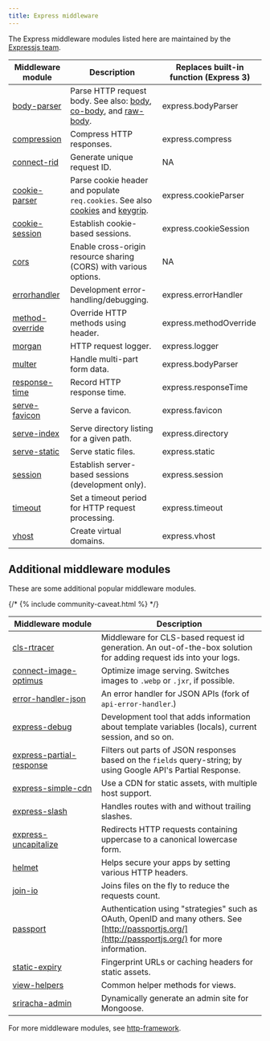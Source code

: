 ```yaml
---
title: Express middleware
---
```


The Express middleware modules listed here are maintained by the
[Expressjs team](https://github.com/orgs/expressjs/people).

|Middleware module | Description | Replaces built-in function (Express 3)|
|---------------------------|---------------------|----------------------|
| [body-parser](https://github.com/expressjs/body-parser/blob/master/README.md) | Parse HTTP request body. See also: [body](https://github.com/raynos/body), [co-body](https://github.com/visionmedia/co-body), and  [raw-body](https://github.com/stream-utils/raw-body). | express.bodyParser |
| [compression](https://github.com/expressjs/compression/blob/master/README.md) | Compress HTTP responses. | express.compress |
| [connect-rid](https://github.com/expressjs/connect-rid/blob/master/README.md) | Generate unique request ID. | NA |
| [cookie-parser](https://github.com/expressjs/cookie-parser/blob/master/README.md) | Parse cookie header and populate `req.cookies`. See also [cookies](https://github.com/jed/cookies) and [keygrip](https://github.com/jed/keygrip). | express.cookieParser|
| [cookie-session](https://github.com/expressjs/cookie-session/blob/master/README.md) | Establish cookie-based sessions.| express.cookieSession |
| [cors](https://github.com/expressjs/cors/blob/master/README.md) | Enable cross-origin resource sharing (CORS) with various options.| NA
| [errorhandler](https://github.com/expressjs/errorhandler/blob/master/README.md) |Development error-handling/debugging. |express.errorHandler |
| [method-override](https://github.com/expressjs/method-override/blob/master/README.md) |Override HTTP methods using header. |express.methodOverride |
| [morgan](https://github.com/expressjs/morgan/blob/master/README.md) | HTTP request logger. | express.logger |
| [multer](https://github.com/expressjs/multer/blob/master/README.md) | Handle multi-part form data. | express.bodyParser |
| [response-time](https://github.com/expressjs/response-time/blob/master/README.md) |  Record HTTP response time. |express.responseTime |
| [serve-favicon](https://github.com/expressjs/serve-favicon/blob/master/README.md) | Serve a favicon. |express.favicon |
| [serve-index](https://github.com/expressjs/serve-index/blob/master/README.md) | Serve directory listing for a given path.| express.directory |
| [serve-static](https://github.com/expressjs/serve-static/blob/master/README.md) |Serve static files. |express.static |
| [session](https://github.com/expressjs/session/blob/master/README.md) | Establish server-based sessions (development only). | express.session |
| [timeout](https://github.com/expressjs/timeout/blob/master/README.md) | Set a timeout period for HTTP request processing.|express.timeout |
| [vhost](https://github.com/expressjs/vhost/blob/master/README.md) |Create virtual domains.|express.vhost|

## Additional middleware modules

These are some additional popular middleware modules.

{/* {% include community-caveat.html %} */}

|Middleware&nbsp;module | Description |
|---------------------------|---------------------|
| [cls-rtracer](https://github.com/puzpuzpuz/cls-rtracer) | Middleware for CLS-based request id generation. An out-of-the-box solution for adding request ids into your logs.|
| [connect-image-optimus](https://github.com/msemenistyi/connect-image-optimus) | Optimize image serving. Switches images to `.webp` or `.jxr`, if possible.|
| [error-handler-json](https://github.com/mifi/error-handler-json) | An error handler for JSON APIs (fork of `api-error-handler`.)|
| [express-debug](https://github.com/devoidfury/express-debug) | Development tool that adds information about template variables (locals), current session, and so on.|
| [express-partial-response](https://github.com/nemtsov/express-partial-response) | Filters out parts of JSON responses based on the `fields` query-string; by using Google API's Partial Response.|
| [express-simple-cdn](https://github.com/jamiesteven/express-simple-cdn) | Use a CDN for static assets, with multiple host support.|
| [express-slash](https://github.com/ericf/express-slash) | Handles routes with and without trailing slashes.|
| [express-uncapitalize](https://github.com/jamiesteven/express-uncapitalize) | Redirects HTTP requests containing uppercase to a canonical lowercase form.|
| [helmet](https://github.com/helmetjs/helmet) | Helps secure your apps by setting various HTTP headers.|
| [join-io](https://github.com/coderaiser/join-io) | Joins files on the fly to reduce the requests count.|
| [passport](https://github.com/jaredhanson/passport) | Authentication using "strategies" such as OAuth, OpenID and many others.  See [http://passportjs.org/](http://passportjs.org/) for more information.|
| [static-expiry](https://github.com/paulwalker/connect-static-expiry) | Fingerprint URLs or caching headers for static assets.|
| [view-helpers](https://github.com/madhums/node-view-helpers) | Common helper methods for views.|
| [sriracha-admin](https://github.com/hdngr/siracha) | Dynamically generate an admin site for Mongoose. |

For more middleware modules, see [http-framework](https://github.com/Raynos/http-framework#modules).
